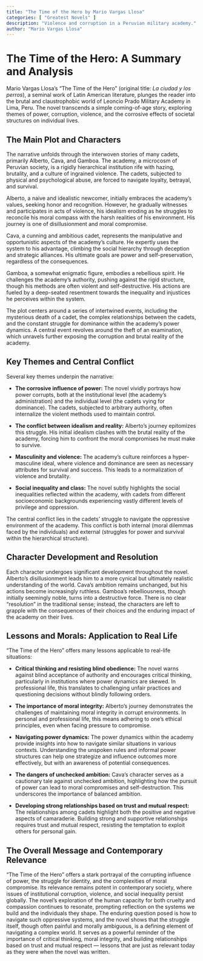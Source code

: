 ```yaml
---
title: "The Time of the Hero by Mario Vargas Llosa"
categories: [ "Greatest Novels" ]
description: "Violence and corruption in a Peruvian military academy."
author: "Mario Vargas Llosa"
---
```

# The Time of the Hero: A Summary and Analysis

Mario Vargas Llosa's "The Time of the Hero" (original title: *La ciudad y los perros*), a seminal work of Latin American literature, plunges the reader into the brutal and claustrophobic world of Leoncio Prado Military Academy in Lima, Peru. The novel transcends a simple coming-of-age story, exploring themes of power, corruption, violence, and the corrosive effects of societal structures on individual lives.

## The Main Plot and Characters

The narrative unfolds through the interwoven stories of many cadets, primarily Alberto, Cava, and Gamboa. The academy, a microcosm of Peruvian society, is a rigidly hierarchical institution rife with hazing, brutality, and a culture of ingrained violence. The cadets, subjected to physical and psychological abuse, are forced to navigate loyalty, betrayal, and survival.

Alberto, a naive and idealistic newcomer, initially embraces the academy's values, seeking honor and recognition. However, he gradually witnesses and participates in acts of violence, his idealism eroding as he struggles to reconcile his moral compass with the harsh realities of his environment.  His journey is one of disillusionment and moral compromise.

Cava, a cunning and ambitious cadet, represents the manipulative and opportunistic aspects of the academy's culture. He expertly uses the system to his advantage, climbing the social hierarchy through deception and strategic alliances.  His ultimate goals are power and self-preservation, regardless of the consequences.

Gamboa, a somewhat enigmatic figure, embodies a rebellious spirit.  He challenges the academy's authority, pushing against the rigid structure, though his methods are often violent and self-destructive. His actions are fueled by a deep-seated resentment towards the inequality and injustices he perceives within the system.

The plot centers around a series of intertwined events, including the mysterious death of a cadet, the complex relationships between the cadets, and the constant struggle for dominance within the academy's power dynamics.  A central event revolves around the theft of an examination, which unravels further exposing the corruption and brutal reality of the academy.

## Key Themes and Central Conflict

Several key themes underpin the narrative:

* **The corrosive influence of power:**  The novel vividly portrays how power corrupts, both at the institutional level (the academy's administration) and the individual level (the cadets vying for dominance).  The cadets, subjected to arbitrary authority, often internalize the violent methods used to maintain control.

* **The conflict between idealism and reality:** Alberto's journey epitomizes this struggle. His initial idealism clashes with the brutal reality of the academy, forcing him to confront the moral compromises he must make to survive.

* **Masculinity and violence:** The academy’s culture reinforces a hyper-masculine ideal, where violence and dominance are seen as necessary attributes for survival and success.  This leads to a normalization of violence and brutality.

* **Social inequality and class:** The novel subtly highlights the social inequalities reflected within the academy, with cadets from different socioeconomic backgrounds experiencing vastly different levels of privilege and oppression.


The central conflict lies in the cadets' struggle to navigate the oppressive environment of the academy. This conflict is both internal (moral dilemmas faced by the individuals) and external (struggles for power and survival within the hierarchical structure).

## Character Development and Resolution

Each character undergoes significant development throughout the novel. Alberto's disillusionment leads him to a more cynical but ultimately realistic understanding of the world. Cava's ambition remains unchanged, but his actions become increasingly ruthless. Gamboa's rebelliousness, though initially seemingly noble, turns into a destructive force.  There is no clear "resolution" in the traditional sense; instead, the characters are left to grapple with the consequences of their choices and the enduring impact of the academy on their lives.

## Lessons and Morals: Application to Real Life

"The Time of the Hero" offers many lessons applicable to real-life situations:


* **Critical thinking and resisting blind obedience:**  The novel warns against blind acceptance of authority and encourages critical thinking, particularly in institutions where power dynamics are skewed.  In professional life, this translates to challenging unfair practices and questioning decisions without blindly following orders.

* **The importance of moral integrity:** Alberto's journey demonstrates the challenges of maintaining moral integrity in corrupt environments.  In personal and professional life, this means adhering to one's ethical principles, even when facing pressure to compromise.

* **Navigating power dynamics:** The power dynamics within the academy provide insights into how to navigate similar situations in various contexts. Understanding the unspoken rules and informal power structures can help one strategize and influence outcomes more effectively, but with an awareness of potential consequences.

* **The dangers of unchecked ambition:** Cava's character serves as a cautionary tale against unchecked ambition, highlighting how the pursuit of power can lead to moral compromises and self-destruction.  This underscores the importance of balanced ambition.

* **Developing strong relationships based on trust and mutual respect:** The relationships among cadets highlight both the positive and negative aspects of camaraderie. Building strong and supportive relationships requires trust and mutual respect, resisting the temptation to exploit others for personal gain.


## The Overall Message and Contemporary Relevance

"The Time of the Hero" offers a stark portrayal of the corrupting influence of power, the struggle for identity, and the complexities of moral compromise.  Its relevance remains potent in contemporary society, where issues of institutional corruption, violence, and social inequality persist globally.  The novel’s exploration of the human capacity for both cruelty and compassion continues to resonate, prompting reflection on the systems we build and the individuals they shape.  The enduring question posed is how to navigate such oppressive systems, and the novel shows that the struggle itself, though often painful and morally ambiguous, is a defining element of navigating a complex world. It serves as a powerful reminder of the importance of critical thinking, moral integrity, and building relationships based on trust and mutual respect — lessons that are just as relevant today as they were when the novel was written.

